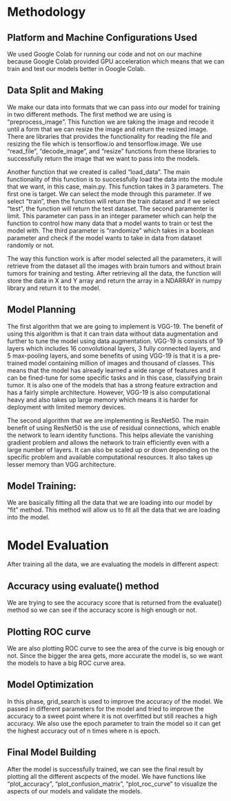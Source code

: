 # Methodology

## Platform and Machine Configurations Used

We used Google Colab for running our code and not on our machine because Google Colab provided GPU acceleration which means that we can train and test
our models better in Google Colab.

## Data Split and Making

We make our data into formats that we can pass into our model for training in two different methods. The first method we are using is "preprocess_image".
This function we are taking the image and recode it until a form that we can resize the image and return the resized image. There are libraries that provides
the functionality for reading the file and resizing the file which is tensorflow.io and tensorflow.image. We use "read_file", "decode_image", and "resize" functions
from these libraries to successfully return the image that we want to pass into the models.

Another function that we created is called "load_data". The main functionality of this function is to successfully load the data into the module that we want, in this case,
main.py. This function takes in 3 parameters. The first one is target. We can select the mode through this parameter. If we select "train", then the function will return the train
dataset and if we select "test", the function will return the test dataset. The second paramenter is limit. This parameter can pass in an integer parameter which can help the function
to control how many data that a model wants to train or test the model with. The third parameter is "randomize" which takes in a boolean parameter and check if the model wants
to take in data from dataset randomly or not.

The way this function work is after model selected all the parameters, it will retrieve from the dataset all the images with brain tumors and without brain tumors for training and 
testing. After retrieving all the data, the function will store the data in X and Y array and return the array in a NDARRAY in numpy library and return it to the model.

## Model Planning

The first algorithm that we are going to implement is VGG-19. The benefit of using this algorithm is that it
can train data without data augmentation and further to tune the model using data augmentation. VGG-19 is consists of
19 layers which includes 16 convolutional layers, 3 fully connected layers, and 5 max-pooling layers, and some benefits
of using VGG-19 is that it is a pre-trained model containing million of images and thousand of classes. This means
that the model has already learned a wide range of features and it can be fined-tune for some specific tasks
and in this case, classifying brain tumor. It is also one of the models that has a strong feature extraction and
has a fairly simple architecture. However, VGG-19 is also computational heavy and also takes up large memory which
means it is harder for deployment with limited memory devices.

The second algorithm that we are implementing is ResNet50. The main benefit of using ResNet50 is the use of
residual connections, which enable the network to learn identity functions. This helps alleviate the vanishing
gradient problem and allows the network to train efficiently even with a large number of layers. It can also be scaled up
or down depending on the specific problem and available computational resources. It also takes up lesser memory than
VGG architecture.

## Model Training: 

We are basically fitting all the data that we are loading into our model by "fit" method. This method will allow us to fit all the data that we are loading into the model.

# Model Evaluation

After training all the data, we are evaluating the models in different aspect:

## Accuracy using evaluate() method

We are trying to see the accuracy score that is returned from the evaluate() method so we can see if the accuracy score is high enough or not.

## Plotting ROC curve

We are also plotting ROC curve to see the area of the curve is big enough or not. Since the bigger the area gets, more accurate the model is, so we want the models
to have a big ROC curve area.

## Model Optimization

In this phase, grid_search is used to improve the accuracy of the model. We passed in different parameters for the model and tried to improve the accuracy
to a sweet point where it is not overfitted but still reaches a high accuracy. We also use the epoch parameter to train the model so it can get the highest accuracy
out of n times where n is epoch.

## Final Model Building

After the model is successfully trained, we can see the final result by plotting all the different ascpects of the model. We have functions like "plot_accuracy",
"plot_confusion_matrix", "plot_roc_curve" to visualize the aspects of our models and validate the models.
